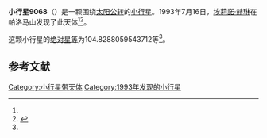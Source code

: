 {{Infobox planet
| bgcolour = #FFFFC0
| name = 9068
| symbol = 
| image = 
| caption = 
| discovery = yes
| discovery_ref = 
| discoverer = [[埃莉諾·赫琳|埃莉諾·赫琳]]
| discovery_site = [[帕洛马山|帕洛马山]] 
| discovered = 1993年7月16日
| designations = yes
| mp_name = 
| named_after = 
| alt_names = 1993 OD/ 1992 AY2
| mp_category = [[越火小行星|越火小行星]]
| orbit_ref = <ref name="a">[http://ssd.jpl.nasa.gov/sbdb.cgi?sstr=9068 9068] {{Wayback|url=http://ssd.jpl.nasa.gov/sbdb.cgi?sstr=9068 |date=20210925110929 }}，小行星數據庫瀏覽器（JPL Small-Body Database Browser）－[[美国国家航空航天局|美国国家航空航天局]]喷气推进实验室</ref>
| epoch = 2456400.5 (2013年4月18日更新)
| aphelion = {{convert|2.093170346447335|AU|km|3|abbr=on|lk=out}}
| perihelion = {{convert|1.547623458545416|AU|km|3|abbr=on}}
| semimajor = {{convert|1.820396902496376|AU|km|3|abbr=on}}
| eccentricity = 0.149842841
| period = 897.1138441 [[日|日]]<br />2.46[[儒略年|儒略年]]
| avg_speed = 
| inclination = 20.29601199066802
| asc_node = 302.0186949278026
| mean_anomaly = 
| arg_peri = 104.8288059543712
| satellites = 
| physical_characteristics = yes
| dimensions = 
| mass = 
| density = 
| surface_grav = 
| escape_velocity = 
| sidereal_day = 
| axial_tilt = 
| pole_ecliptic_lat = 
| pole_ecliptic_lon = 
| albedo = 
| temperatures= 
| temp_name1 = 
| mean_temp_1 = 
| max_temp_1 = 
| temp_name2 = 
| max_temp_2 = 
| spectral_type = 
| abs_magnitude = 104.8288059543712
}}

'''小行星9068'''（{{lang-en|9068}}）是一颗围绕[[太阳|太阳]][[公转|公转]]的[[小行星|小行星]]。1993年7月16日，[[埃莉諾·赫琳|埃莉諾·赫琳]]在帕洛马山发现了此天体<ref name="a" /><ref>{{cite news|title=小行星列表|url=http://cfa-www.harvard.edu/iau/lists/NumberedMPs.txt|accessdate=2013-07-08|newspaper=哈佛大学|archive-date=2008-05-17|archive-url=https://web.archive.org/web/20080517010638/http://cfa-www.harvard.edu/iau/lists/NumberedMPs.txt|dead-url=no}}</ref>。

这颗小行星的[[绝对星等|绝对星等]]为104.8288059543712等<ref name="a" />。

==参考文献==
{{reflist}}
{{Minor Planet Number|[[小行星9067|小行星9067]]|[[小行星9069|小行星9069]]}}

{{小天体}}

[[Category:小行星带天体|Category:小行星带天体]]
[[Category:1993年发现的小行星|Category:1993年发现的小行星]]

{{asteroid-stub}}
